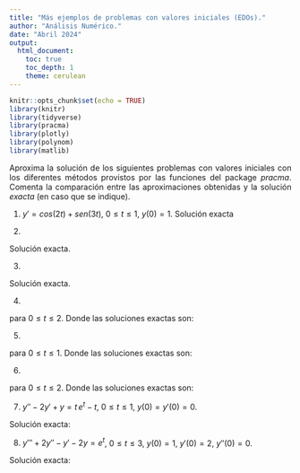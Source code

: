 ```yaml
---
title: "Más ejemplos de problemas con valores iniciales (EDOs)."
author: "Análisis Numérico."
date: "Abril 2024"
output: 
  html_document:
    toc: true
    toc_depth: 1
    theme: cerulean
---
```






<style>
body {
text-align: justify}
</style>



```r
knitr::opts_chunk$set(echo = TRUE)
library(knitr)
library(tidyverse)
library(pracma)
library(plotly)
library(polynom)
library(matlib)
```


Aproxima la solución de los siguientes problemas con valores iniciales con los diferentes métodos provistos por las funciones del package *pracma*.  Comenta la comparación entre las aproximaciones obtenidas y la solución *exacta* (en caso que se indique).




1. $y'=cos(2t)+sen(3t)$, $0\leq t\leq 1$, $y(0)=1$.  Solución exacta 
\begin{equation}
y(t)=\frac{1}{2}sen(2t)-\frac{1}{3}cos(3t)+\frac{4}{3}.
 \end{equation}
 
 
 
 2. 
 
 \begin{equation}
 y'=\frac{y}{t}-(y/t)^2, \quad 1\leq t \leq 4, \quad y(1)=1
 \end{equation}
 
 Solución exacta.
 
 \begin{equation}
 y(t)=\frac{t}{1+log\,t}
 \end{equation}
 
 3. 
 
 \begin{equation}
 y'=(t+2t^3)y^3-ty, \quad 0\leq t \leq 2, \quad y(0)=\frac{1}{3}
 \end{equation}
 
 Solución exacta.
 
 \begin{equation}
 y(t)=\frac{1}{\sqrt{3+2t^2+6e^{t^2}}}
 \end{equation}
 
 
 
 
4. 

\begin{equation}
\begin{aligned}
y'_1&=y_2, &\qquad y_1(0)=1;\\
y'_2&=-y_1-2e^t+1, &\qquad y_2(0)=0;\\
y'_3&=-y_1-e^t+1, &\qquad y_3(0)=1;
\end{aligned}
\end{equation}

para $0\leq t \leq 2$. Donde las soluciones exactas son:


\begin{equation}
\begin{aligned}
y_1(t)&=cos\,t+ sen\,t-e^t+1\\
y_2(t)&=-sen\, t+cos\, t-e^t\\
y_3(t)&=-sen\,t+cos\,t
\end{aligned}
\end{equation}

5. 

\begin{equation}
\begin{aligned}
y'_1&=3y_1+2y_2-(2t^2+1)e^{2t}, &\qquad y_1(0)=1;\\
y'_2&=4y_1+y_2+(t^2+2t-4)e^{2t}, &\qquad y_2(0)=1;
\end{aligned}
\end{equation}

para $0\leq t \leq 1$. Donde las soluciones exactas son:


\begin{equation}
\begin{aligned}
y_1(t)&=\frac{1}{3}e^{5t}-\frac{1}{3}e^{-t}+e^{2t}\\
y_2(t)&=\frac{1}{3}e^{5t}+\frac{2}{3}e^{-t}+t^2e^{2t}
\end{aligned}
\end{equation}


6. 

\begin{equation}
\begin{aligned}
y'_1&=3y_1+2y_2-y_3-1-3t-2\, sen\,t, &\qquad y_1(0)&=5;\\
y'_2&=y_1-2y_2+3y_3+6-t+2\,sen\,t+cos\, t, &\qquad y_2(0)&=-9;\\
y'_3&=2y_1+4y_3+8-2t, &\qquad y_3(0)&=-5;
\end{aligned}
\end{equation}

para $0\leq t \leq 2$. Donde las soluciones exactas son:


\begin{equation}
\begin{aligned}
y_1(t)&=2e^{3t}+3e^{-2t}+t\\
y_2(t)&=-8e^{-2t}+e^{4t}-2e^{3t}+\,sen\,t\\
y_3(t)&=2e^{4t}-4e^{3t}-e^{-2t}-2
\end{aligned}
\end{equation}





7. $y''-2y'+y=t\,e^t-t$, $0\leq t\leq 1$, $y(0)=y'(0)=0$.

Solución exacta:

\begin{equation}
y(t)=\frac{1}{6}t^3e^t-te^t+2e^t-t-2.
\end{equation}

8. $y'''+2y''-y'-2y=e^t$, $0\leq t\leq 3$, $y(0)=1$, $y'(0)=2$, $y''(0)=0$. 

Solución exacta: 

\begin{equation}
y(t)=\frac{43}{36}e^t+\frac{1}{4}e^{-t}-\frac{4}{9}e^{-2t}+\frac{1}{6}te^t.
\end{equation}


